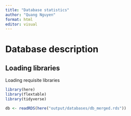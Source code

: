 ```yaml
---
title: "Database statistics"
author: "Quang Nguyen"
format: html
editor: visual
---
```


# Database description

## Loading libraries

Loading requisite libraries

```r
library(here)
library(flextable)
library(tidyverse)
```

```r
db <- readRDS(here("output/databases/db_merged.rds"))
```
